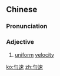 {{also|匀速}}
==Chinese==
{{zh-forms|s=匀速}}

===Pronunciation===
{{zh-pron
|m=yúnsù
|cat=a
}}

===Adjective===
{{zh-adj}}

# [[uniform]] [[velocity]]

[[ko:勻速]]
[[zh:勻速]]